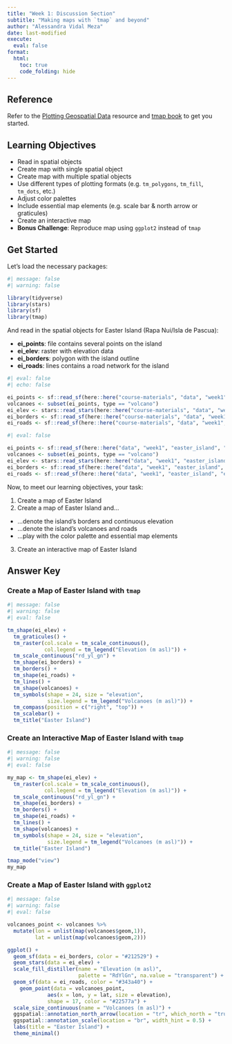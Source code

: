 ```yaml
---
title: "Week 1: Discussion Section"
subtitle: "Making maps with `tmap` and beyond"
author: "Alessandra Vidal Meza"
date: last-modified
execute: 
  eval: false
format:
  html:
    toc: true
    code_folding: hide
---
```


::: callout-tip
## Reference

Refer to the [Plotting Geospatial
Data](course-materials/resources/plotting.qmd) resource and [tmap
book](https://r-tmap.github.io/tmap-book/) to get you
started.
:::

## Learning Objectives

-   Read in spatial objects
-   Create map with single spatial object
-   Create map with multiple spatial objects
-   Use different types of plotting formats (e.g. `tm_polygons`,
    `tm_fill`, `tm_dots`, etc.)
-   Adjust color palettes
-   Include essential map elements (e.g. scale bar & north arrow or
    graticules)
-   Create an interactive map
-   **Bonus Challenge**: Reproduce map using `ggplot2` instead of `tmap`

## Get Started

Let's load the necessary packages:

```r
#| message: false
#| warning: false

library(tidyverse)
library(stars)
library(sf)
library(tmap)
```

And read in the spatial objects for Easter Island (Rapa Nui/Isla de Pascua):

-   **ei_points**: file contains several points on the island
-   **ei_elev**: raster with elevation data
-   **ei_borders**: polygon with the island outline
-   **ei_roads**: lines contains a road network for the island

```r
#| eval: false
#| echo: false

ei_points <- sf::read_sf(here::here("course-materials", "data", "week1", "easter_island", "ei_points.gpkg"))
volcanoes <- subset(ei_points, type == "volcano")
ei_elev <- stars::read_stars(here::here("course-materials", "data", "week1", "easter_island", "ei_elev.tif"))
ei_borders <- sf::read_sf(here::here("course-materials", "data", "week1", "easter_island", "ei_border.gpkg"))
ei_roads <- sf::read_sf(here::here("course-materials", "data", "week1", "easter_island", "ei_roads.gpkg"))
```

```r
#| eval: false

ei_points <- sf::read_sf(here::here("data", "week1", "easter_island", "ei_points.gpkg"))
volcanoes <- subset(ei_points, type == "volcano")
ei_elev <- stars::read_stars(here::here("data", "week1", "easter_island", "ei_elev.tif"))
ei_borders <- sf::read_sf(here::here("data", "week1", "easter_island", "ei_border.gpkg"))
ei_roads <- sf::read_sf(here::here("data", "week1", "easter_island", "ei_roads.gpkg"))
```

Now, to meet our learning objectives, your task:

1.  Create a map of Easter Island
2.  Create a map of Easter Island and...

-   ...denote the island's borders and continuous elevation
-   ...denote the island's volcanoes and roads
-   ...play with the color palette and essential map elements

3.  Create an interactive map of Easter Island

## Answer Key

### Create a Map of Easter Island with `tmap`
```r
#| message: false
#| warning: false
#| eval: false

tm_shape(ei_elev) +
  tm_graticules() +
  tm_raster(col.scale = tm_scale_continuous(),
            col.legend = tm_legend("Elevation (m asl)")) +
  tm_scale_continuous("rd_yl_gn") +
  tm_shape(ei_borders) + 
  tm_borders() +
  tm_shape(ei_roads) +
  tm_lines() +
  tm_shape(volcanoes) +
  tm_symbols(shape = 24, size = "elevation", 
             size.legend = tm_legend("Volcanoes (m asl)")) +
  tm_compass(position = c("right", "top")) +
  tm_scalebar() +
  tm_title("Easter Island")
```

### Create an Interactive Map of Easter Island with `tmap`
```r
#| message: false
#| warning: false
#| eval: false

my_map <- tm_shape(ei_elev) +
  tm_raster(col.scale = tm_scale_continuous(),
            col.legend = tm_legend("Elevation (m asl)")) +
  tm_scale_continuous("rd_yl_gn") +
  tm_shape(ei_borders) + 
  tm_borders() +
  tm_shape(ei_roads) +
  tm_lines() +
  tm_shape(volcanoes) +
  tm_symbols(shape = 24, size = "elevation", 
             size.legend = tm_legend("Volcanoes (m asl)")) +
  tm_title("Easter Island")

tmap_mode("view")
my_map
```

### Create a Map of Easter Island with `ggplot2`
```r
#| message: false
#| warning: false
#| eval: false

volcanoes_point <- volcanoes %>%
  mutate(lon = unlist(map(volcanoes$geom,1)),
         lat = unlist(map(volcanoes$geom,2)))

ggplot() +
  geom_sf(data = ei_borders, color = "#212529") +
  geom_stars(data = ei_elev) +
  scale_fill_distiller(name = "Elevation (m asl)",
                       palette = "RdYlGn", na.value = "transparent") +
  geom_sf(data = ei_roads, color = "#343a40") +
    geom_point(data = volcanoes_point, 
             aes(x = lon, y = lat, size = elevation), 
             shape = 17, color = "#22577a") +
  scale_size_continuous(name = "Volcanoes (m asl)") +
  ggspatial::annotation_north_arrow(location = "tr", which_north = "true") +
  ggspatial::annotation_scale(location = "br", width_hint = 0.5) +
  labs(title = "Easter Island") +
  theme_minimal()
```


